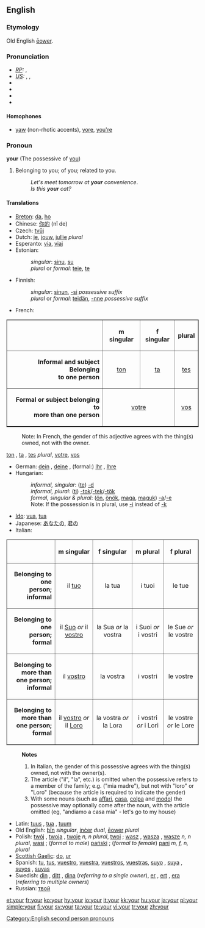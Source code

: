 ==English==

{{rank|out|into|up|57|your|any|what|do}}

===Etymology===
Old English [[eower|ēower]].

===Pronunciation===
* ''[[Received Pronunciation|RP]]:'' {{IPA|/jɔː/}}, {{SAMPA|/jO:/}}
* ''[[General American|US]]:'' {{AHD|yôr}}, {{IPA|/joʊɹ/, /jɔːɹ/}}, {{SAMPA|/jO:r/}}
* {{audio|en-gb-your.ogg|Audio (RP)}}
* {{audio|en-us-your.ogg|Audio (US)}}
* {{audio|en-us-your_unstressed.ogg|Audio (US), unstressed}}
* {{rhymes|ɔː(r)}}

====Homophones====
*[[yaw]] (non-rhotic accents), [[yore]], [[you're]]

===Pronoun===
{{wikipedia}}
'''your''' (The possessive of [[you]])

# Belonging to you; of you; related to you.
#: ''Let's meet tomorrow at '''your''' convenience''.
#: ''Is this '''your''' cat?''

====Translations====
{{rfc|date=August 2006|tables within translation section are inconvenient, needs better solution}}

*[[Breton]]: [[da]], [[ho]]
*Chinese: [[你的]] (nǐ de)
*Czech: [[tvůj]]
*Dutch: [[je]], [[jouw]], [[jullie]] ''plural''
*Esperanto: [[via]], [[viaj]]
*Estonian:
*:''singular'': [[sinu]], [[su]]
*:''plural'' or ''formal'': [[teie]], [[te]]
*Finnish:
*:''singular'': [[sinun]], [[-si]] ''possessive suffix''
*:''plural'' or ''formal'': [[teidän]], [[-nne]] ''possessive suffix''
*French:
<table border="1" cellpadding="5" align=CENTER>
<tr>
<th> </th>
<th ALIGN=CENTER> m singular </th>
<th ALIGN=CENTER> f singular </th>
<th ALIGN=CENTER> plural </th>
</tr>

<tr>
<td ALIGN=RIGHT> '''Informal and subject Belonging<br>to one person''' </td>
<td ALIGN=CENTER> [[ton]] </td>
<td ALIGN=CENTER> [[ta]] </td>
<td ALIGN=CENTER> [[tes]] </td>
</tr>

<tr>
<td ALIGN=RIGHT> '''Formal or subject belonging to<br>more than one person''' </td>
<td ALIGN=CENTER colspan="2"> [[votre]] </td>
<td ALIGN=CENTER> [[vos]] </td>
</tr>

</table>
:Note: In French, the gender of this adjective agrees with the thing(s) owned, not with the owner.
[[ton]] {{m}}, [[ta]] {{f}}, [[tes]] ''plural'', [[votre]], [[vos]]
*German: [[dein]] {{m}}, [[deine]] {{f}}, (formal:) [[Ihr]] {{m}}, [[Ihre]] {{f}}
*Hungarian:
*:''informal, singular'': ([[te]]) [[-d]]
*:''informal, plural'': ([[ti]]) [[-tok]]/[[-tek]]/[[-tök]]
*:''formal, singular & plural'': ([[ön]], [[önök]], [[maga]], [[maguk]]) [[-a]]/[[-e]]
*:Note: If the possession is in plural, use [[-i]] instead of [[-k]]
*[[Ido]]: [[vua]], [[tua]]
*Japanese: [[あなたの]], [[君の]]
*Italian:
<table border="1" cellpadding="5" align=CENTER>
<tr>
<th> </th>
<th ALIGN=CENTER> m singular </th>
<th ALIGN=CENTER> f singular </th>
<th ALIGN=CENTER> m plural </th>
<th ALIGN=CENTER> f plural </th>
</tr>

<tr>
<td ALIGN=RIGHT> '''Belonging to one<br>person; informal''' </td>
<td ALIGN=CENTER> il [[tuo]] </td>
<td ALIGN=CENTER> la tua </td>
<td ALIGN=CENTER> i tuoi </td>
<td ALIGN=CENTER> le tue </td>
</tr>

<tr>
<td ALIGN=RIGHT> '''Belonging to one<br>person; formal''' </td>
<td ALIGN=CENTER> il [[Suo]] ''or'' il [[vostro]] </td>
<td ALIGN=CENTER> la Sua ''or'' la vostra </td>
<td ALIGN=CENTER> i Suoi ''or'' i vostri </td>
<td ALIGN=CENTER> le Sue ''or'' le vostre </td>
</tr>

<tr>
<td ALIGN=RIGHT> '''Belonging to more than<br>one person; informal''' </td>
<td ALIGN=CENTER> il [[vostro]] </td>
<td ALIGN=CENTER> la vostra </td>
<td ALIGN=CENTER> i vostri </td>
<td ALIGN=CENTER> le vostre </td>
</tr>

<tr>
<td ALIGN=RIGHT> '''Belonging to more than<br>one person; formal''' </td>
<td ALIGN=CENTER> il [[vostro]] ''or'' il [[Loro]]</td>
<td ALIGN=CENTER> la vostra ''or'' la Lora </td>
<td ALIGN=CENTER> i vostri ''or'' i Lori </td>
<td ALIGN=CENTER> le vostre ''or'' le Lore </td>
</tr>

</table>
:'''Notes'''
:#In Italian, the gender of this possessive agrees with the thing(s) owned, not with the owner(s).
:#The article ("il", "la", etc.) is omitted when the possessive refers to a member of the family; e.g. ("mia madre"), but not with "loro" or "Loro" (because the article is required to indicate the gender)
:#With some nouns (such as [[affari]], [[casa]], [[colpa]] and [[modo]]) the possessive may optionally come after the noun, with the article omitted (eg, "andiamo a casa mia" - let's go to my house)
*Latin: [[tuus]] {{m}}, [[tua]] {{f}}, [[tuum]] {{n}}
*Old English: [[þin|þīn]] ''singular'', [[incer|inċer]] ''dual'', [[eower|ēower]] ''plural''
*Polish: [[twój]] {{m}}, [[twoja]] {{f}}, [[twoje]] ''n, n plural'', [[twoi]] {{m}} {{p}}; [[wasz]] {{m}}, [[wasza]] {{f}}, [[wasze]] ''n, n plural'', [[wasi]] {{m}} {{p}}; (''formal to male'') [[pański]] {{m}}; (''formal to female'') [[pani]] ''m, f, n, plural''
*[[Scottish Gaelic]]: [[do]], [[ur#Scottish Gaelic|ur]]
*Spanish: [[tu]], [[tus]], [[vuestro]], [[vuestra]], [[vuestros]], [[vuestras]], [[suyo]] {{m}} {{s}}, [[suya]] {{f}} {{s}}, [[suyos]] {{m}} {{p}}, [[suyas]] {{f}} {{p}}
*Swedish: [[din]] {{c}}, [[ditt]] {{n}}, [[dina]] {{p}} (''referring to a single owner''), [[er]] {{c}}, [[ert]] {{n}}, [[era]] {{p}} (''referring to multiple owners'')
*Russian: [[твой]]
[[Category:English second person pronouns]]

[[et:your]]
[[fr:your]]
[[ko:your]]
[[hy:your]]
[[io:your]]
[[it:your]]
[[kk:your]]
[[hu:your]]
[[ja:your]]
[[pl:your]]
[[simple:your]]
[[fi:your]]
[[sv:your]]
[[ta:your]]
[[te:your]]
[[vi:your]]
[[tr:your]]
[[zh:your]]